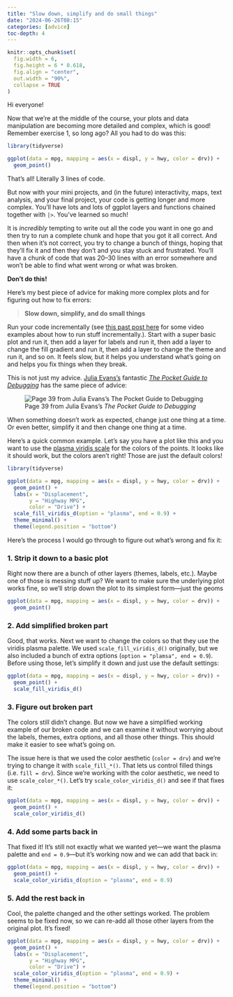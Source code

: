 ```yaml
---
title: "Slow down, simplify and do small things"
date: "2024-06-26T08:15"
categories: [advice]
toc-depth: 4
---
```


```r
knitr::opts_chunk$set(
  fig.width = 6, 
  fig.height = 6 * 0.618, 
  fig.align = "center", 
  out.width = "90%",
  collapse = TRUE
)
```

Hi everyone!

Now that we're at the middle of the course, your plots and data manipulation are becoming more detailed and complex, which is good! Remember exercise 1, so long ago? All you had to do was this:

```r
library(tidyverse)

ggplot(data = mpg, mapping = aes(x = displ, y = hwy, color = drv)) +
  geom_point()
```

That's all! Literally 3 lines of code.

But now with your mini projects, and (in the future) interactivity, maps, text analysis, and your final project, your code is getting longer and more complex. You'll have lots and lots of ggplot layers and functions chained together with `|>`. You've learned so much!

It is *incredibly* tempting to write out all the code you want in one go and then try to run a complete chunk and hope that you got it all correct. And then when it's not correct, you try to change a bunch of things, hoping that they'll fix it and then they don't and you stay stuck and frustrated. You'll have a chunk of code that was 20–30 lines with an error somewhere and won't be able to find what went wrong or what was broken.

**Don't do this!**

Here's my best piece of advice for making more complex plots and for figuring out how to fix errors:

> **Slow down, simplify, and do small things**

Run your code incrementally (see [this past post here](/news/2024-06-26_messy-broken-code-tips.qmd) for some video examples about how to run stuff incrementally.). Start with a super basic plot and run it, then add a layer for labels and run it, then add a layer to change the fill gradient and run it, then add a layer to change the theme and run it, and so on. It feels slow, but it helps you understand what's going on and helps you fix things when they break.

This is not just my advice. [Julia Evans's](https://jvns.ca/) fantastic [*The Pocket Guide to Debugging*](https://wizardzines.com/zines/debugging-guide/) has the same piece of advice:

![Page 39 from Julia Evans's *The Pocket Guide to Debugging*](img/pocket-debugging.png)

When something doesn't work as expected, change just one thing at a time. Or even better, simplify it and then change one thing at a time.

Here's a quick common example. Let's say you have a plot like this and you want to use the [plasma viridis scale](https://cran.r-project.org/web/packages/viridis/vignettes/intro-to-viridis.html#the-color-scales) for the colors of the points. It looks like it should work, but the colors aren't right! Those are just the default colors!

```r
library(tidyverse)

ggplot(data = mpg, mapping = aes(x = displ, y = hwy, color = drv)) +
  geom_point() +
  labs(x = "Displacement",
       y = "Highway MPG",
       color = "Drive") +
  scale_fill_viridis_d(option = "plasma", end = 0.9) +
  theme_minimal() +
  theme(legend.position = "bottom")
```

Here's the process I would go through to figure out what's wrong and fix it:

::: {.panel-tabset .nav-pills}
### 1. Strip it down to a basic plot

Right now there are a bunch of other layers (themes, labels, etc.). Maybe one of those is messing stuff up? We want to make sure the underlying plot works fine, so we'll strip down the plot to its simplest form—just the geoms

```r
ggplot(data = mpg, mapping = aes(x = displ, y = hwy, color = drv)) +
  geom_point()
```

### 2. Add simplified broken part

Good, that works. Next we want to change the colors so that they use the viridis plasma palette. We used `scale_fill_viridis_d()` originally, but we also included a bunch of extra options (`option = "plamsa", end = 0.9`). Before using those, let's simplify it down and just use the default settings:

```r
ggplot(data = mpg, mapping = aes(x = displ, y = hwy, color = drv)) +
  geom_point() +
  scale_fill_viridis_d()
```

### 3. Figure out broken part

The colors still didn't change. But now we have a simplified working example of our broken code and we can examine it without worrying about the labels, themes, extra options, and all those other things. This should make it easier to see what's going on.

The issue here is that we used the color aesthetic (`color = drv`) and we're trying to change it with `scale_fill_*()`. That lets us control filled things (i.e. `fill = drv`). Since we're working with the color aesthetic, we need to use `scale_color_*()`. Let's try `scale_color_viridis_d()` and see if that fixes it:

```r
ggplot(data = mpg, mapping = aes(x = displ, y = hwy, color = drv)) +
  geom_point() +
  scale_color_viridis_d()
```

### 4. Add some parts back in

That fixed it! It's still not exactly what we wanted yet—we want the plasma palette and `end = 0.9`—but it's working now and we can add that back in: 

```r
ggplot(data = mpg, mapping = aes(x = displ, y = hwy, color = drv)) +
  geom_point() +
  scale_color_viridis_d(option = "plasma", end = 0.9)
```

### 5. Add the rest back in

Cool, the palette changed and the other settings worked. The problem seems to be fixed now, so we can re-add all those other layers from the original plot. It's fixed!

```r
ggplot(data = mpg, mapping = aes(x = displ, y = hwy, color = drv)) +
  geom_point() +
  labs(x = "Displacement",
       y = "Highway MPG",
       color = "Drive") +
  scale_color_viridis_d(option = "plasma", end = 0.9) +
  theme_minimal() +
  theme(legend.position = "bottom")
```

:::
